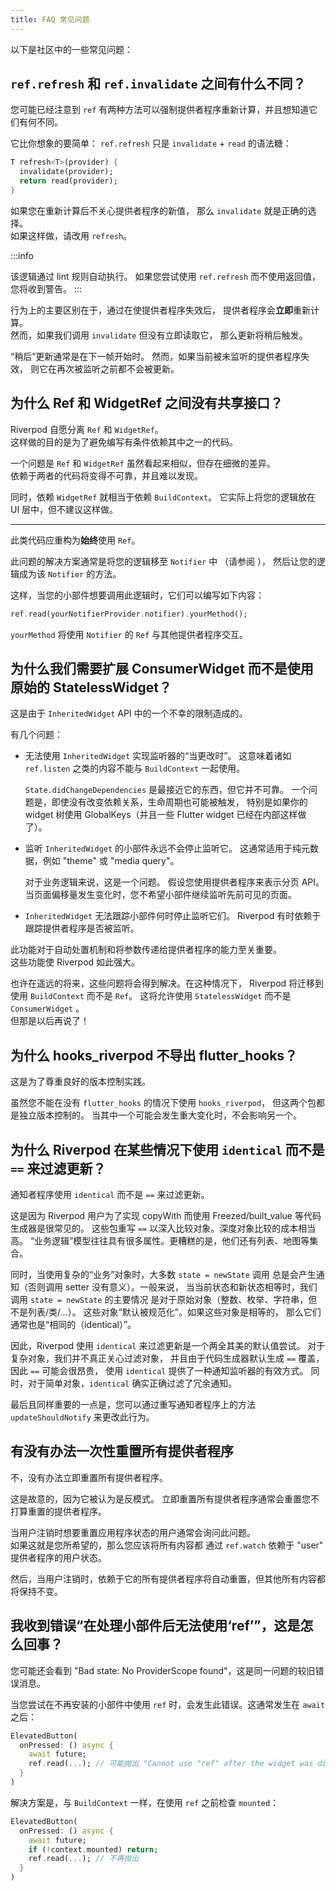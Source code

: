 ```yaml
---
title: FAQ 常见问题
---
```



<!---
Here are some commonly asked questions from the community:
-->
以下是社区中的一些常见问题：

<!---
## What is the difference between `ref.refresh` and `ref.invalidate`?
-->
## `ref.refresh` 和 `ref.invalidate` 之间有什么不同？

<!---
You may have noticed that `ref` has two methods to force a provider to recompute,
and wonder how they differ.
-->
您可能已经注意到 `ref` 有两种方法可以强制提供者程序重新计算，并且想知道它们有何不同。

<!---
It's simpler than you think: `ref.refresh` is nothing but syntax sugar for
`invalidate` + `read`:
-->
它比你想象的要简单： `ref.refresh` 只是 `invalidate` + `read` 的语法糖：

```dart
T refresh<T>(provider) {
  invalidate(provider);
  return read(provider);
}
```

<!---
If you do not care about the new value of a provider after recomputing it,
then `invalidate` is the way to go.  
If you do, use `refresh` instead.
-->
如果您在重新计算后不关心提供者程序的新值，
那么 `invalidate` 就是正确的选择。  
如果这样做，请改用 `refresh`。

:::info
<!---
This logic is automatically enforced through lint rules.  
If you tried to use `ref.refresh` without using the returned value,
you would get a warning.
-->
该逻辑通过 lint 规则自动执行。
如果您尝试使用 `ref.refresh` 而不使用返回值，您将收到警告。
:::

<!---
The main difference in behavior is by reading the provider right
after invalidating it, the provider **immediately** recomputes.  
Whereas if we call `invalidate` but don't read it right after,
then the update will trigger _later_.
-->
行为上的主要区别在于，通过在使提供者程序失效后，
提供者程序会**立即**重新计算。  
然而，如果我们调用 `invalidate` 但没有立即读取它，
那么更新将稍后触发。

<!---
That "later" update is generally at the start of the next frame.
Yet, if a provider that is currently not being listened to is invalidated, 
it will not be updated until it is listened to again.
-->
“稍后”更新通常是在下一帧开始时。
然而，如果当前被未监听的提供者程序失效，
则它在再次被监听之前都不会被更新。

<!---
## Why is there no shared interface between Ref and WidgetRef?
-->
## 为什么 Ref 和 WidgetRef 之间没有共享接口？​

<!---
Riverpod voluntarily dissociates `Ref` and `WidgetRef`.  
This is done on purpose to avoid writing code which conditionally
depends on one or the other.
-->
Riverpod 自愿分离 `Ref` 和 `WidgetRef`。  
这样做的目的是为了避免编写有条件依赖其中之一的代码。

<!---
One issue is that `Ref` and `WidgetRef`, although similar looking,
have subtle differences.
Code relying on both would be unreliable in ways that are difficult to spot.
-->
一个问题是 `Ref` 和 `WidgetRef` 虽然看起来相似，但存在细微的差异。  
依赖于两者的代码将变得不可靠，并且难以发现。

<!---
At the same time, relying on `WidgetRef` is equivalent to relying on `BuildContext`.
It is effectively putting your logic in the UI layer, which is not recommended.
-->
同时，依赖 `WidgetRef` 就相当于依赖 `BuildContext`。
它实际上将您的逻辑放在 UI 层中，但不建议这样做。

---

<!---
Such code should be refactored to **always** use `Ref`.
-->
此类代码应重构为**始终**使用 `Ref`。

<!---
The solution to this problem is typically to move your logic
into a `Notifier` (see <Link documentID="essentials/side_effects" />), 
and then have your logic be a method of that `Notifier`.
-->
此问题的解决方案通常是将您的逻辑移至 `Notifier` 中
（请参阅 <Link documentID="essentials/side_effects" />），
然后让您的逻辑成为该 `Notifier` 的方法。

<!---
This way, when your widgets want to invoke this logic, they can
write something along the lines of:
-->
这样，当您的小部件想要调用此逻辑时，它们可以编写如下内容：

```dart
ref.read(yourNotifierProvider.notifier).yourMethod();
```

<!---
`yourMethod` would use the `Notifier`'s `Ref` to interact with other providers.
-->
`yourMethod` 将使用 `Notifier` 的 `Ref` 与其他提供者程序交互。

<!---
## Why do we need to extend ConsumerWidget instead of using the raw StatelessWidget?
-->
## 为什么我们需要扩展 ConsumerWidget 而不是使用原始的 StatelessWidget？

<!---
This is due to an unfortunate limitation in the API of `InheritedWidget`.
-->
这是由于 `InheritedWidget` API 中的一个不幸的限制造成的。

<!---
There are a few problems:
-->
有几个问题：

<!---
- It is not possible to implement an "on change" listener with `InheritedWidget`.
  That means that something such as `ref.listen` cannot be used with `BuildContext`.

  `State.didChangeDependencies` is the closest thing to it, but it is not reliable.
  One issue is that the life-cycle can be triggered even if no dependency changed,
  especially if your widget tree uses GlobalKeys (and some Flutter widgets already do so internally).
-->
- 无法使用 `InheritedWidget` 实现监听器的“当更改时”。
  这意味着诸如 `ref.listen` 之类的内容不能与 `BuildContext` 一起使用。

  `State.didChangeDependencies` 是最接近它的东西，但它并不可靠。
  一个问题是，即使没有改变依赖关系，生命周期也可能被触发，
  特别是如果你的 widget 树使用 GlobalKeys（并且一些 Flutter widget 已经在内部这样做了）。
  

<!---
- Widgets listening to an `InheritedWidget` never stop listening to it.
  This is usually fine for pure metadata, such as "theme" or "media query".

  For business logic, this is a problem.
  Say you use a provider to represent a paginated API.
  When the page offset changes, you wouldn't want your widget to keep listening
  to the previously visible pages.
-->
- 监听 `InheritedWidget` 的小部件永远不会停止监听它。
  这通常适用于纯元数据，例如 "theme" 或 "media query"。

  对于业务逻辑来说，这是一个问题。
  假设您使用提供者程序来表示分页 API。
  当页面偏移量发生变化时，您不希望小部件继续监听先前可见的页面。

<!---
- `InheritedWidget` has no way to track when widgets stop listening to them.
  Riverpod sometimes relies on tracking whether or not a provider is being listened to.
-->
- `InheritedWidget` 无法跟踪小部件何时停止监听它们。
  Riverpod 有时依赖于跟踪提供者程序是否被监听。

<!---
This functionality is crucial for both the auto dispose mechanism and the ability to
pass arguments to providers.  
Those features are what make Riverpod so powerful.
-->
此功能对于自动处置机制和将参数传递给提供者程序的能力至关重要。  
这些功能使 Riverpod 如此强大。

<!---
Maybe in a distant future, those issues will be fixed. In that case,
Riverpod would migrate to using `BuildContext` instead of `Ref`.
This would enable using `StatelessWidget` instead of `ConsumerWidget`.  
But that's for another time!
-->
也许在遥远的将来，这些问题将会得到解决。在这种情况下，
Riverpod 将迁移到使用 `BuildContext` 而不是 `Ref`。
这将允许使用 `StatelessWidget` 而不是 `ConsumerWidget` 。  
但那是以后再说了！

<!---
## Why doesn't hooks_riverpod exports flutter_hooks?
-->
## 为什么 hooks_riverpod 不导出 flutter_hooks？

<!---
This is to respect good versioning practices.
-->
这是为了尊重良好的版本控制实践。

<!---
While you cannot use `hooks_riverpod` without `flutter_hooks`,
both packages are versioned independently. A breaking change could happen
in one but not the other.
-->
虽然您不能在没有 `flutter_hooks` 的情况下使用 `hooks_riverpod`，
但这两个包都是独立版本控制的。
当其中一个可能会发生重大变化时，不会影响另一个。

<!---
## Why does Riverpod uses `identical` instead of `==` to filter updates in some cases?
-->
## 为什么 Riverpod 在某些情况下使用 `identical` 而不是 `==` 来过滤更新？​

<!---
Notifiers use `identical` instead of `==` to filter updates.
-->
通知者程序使用 `identical` 而不是 `==` 来过滤更新。

<!---
This is because it is quite common for Riverpod users to also use a code-generator
such as Freezed/built_value for the sake of a copyWith implementation. Those packages
override `==` to deeply compare objects. A deep object comparison is quite costly.
"Business logic" models tend to have lots of properties. Worse, they also have collections
such as lists, maps, and so on.
-->
这是因为 Riverpod 用户为了实现 copyWith
而使用 Freezed/built_value 等代码生成器是很常见的。
这些包重写 `==` 以深入比较对象。深度对象比较的成本相当高。
“业务逻辑”模型往往具有很多属性。更糟糕的是，他们还有列表、地图等集合。

<!---
At the same time, when using complex "business" objects, most `state = newState` invocations
always result in a notification (otherwise there is no point in calling the setter). Generally, the main
case where we call `state = newState` when the current state and new states are equal is
for primitive objects (ints, enums, strings, but not lists/classes/...).
These objects are "canonicalized by default". If such objects are equal,
they generally are also "identical".
-->
同时，当使用复杂的“业务”对象时，大多数 `state = newState` 调用
总是会产生通知（否则调用 setter 没有意义）。一般来说，
当当前状态和新状态相等时，我们调用 `state = newState` 的主要情况
是对于原始对象（整数、枚举、字符串，但不是列表/类/...）。
这些对象“默认被规范化”。如果这些对象是相等的，
那么它们通常也是“相同的（identical）”。

<!---
Riverpod using `identical` to filter updates is therefore an attempt at having
a good default for both worlds. For complex objects where we don't really care
about filtering objects and where `==` may be expensive due to code-generators
generating an `==` override by default, using `identical` provides an efficient way of notifying listeners.
At the same time, for simple objects, `identical` does correctly filter redundant notifications.
-->
因此，Riverpod 使用 `identical` 来过滤更新是一个两全其美的默认值尝试。
对于复杂对象，我们并不真正关心过滤对象，
并且由于代码生成器默认生成 `==` 覆盖，因此 `==` 可能会很昂贵，
使用 `identical` 提供了一种通知监听器的有效方式。
同时，对于简单对象，`identical` 确实正确过滤了冗余通知。

<!---
Last but not least, you can change this behavior by overriding the method
`updateShouldNotify` on Notifiers.
-->
最后且同样重要的一点是，您可以通过重写通知者程序上的方法 `updateShouldNotify` 来更改此行为。

<!---
## Is there a way to reset all providers at once?
-->
## 有没有办法一次性重置所有提供者程序

<!---
No, there is no way to reset all providers at once.
-->
不，没有办法立即重置所有提供者程序。

<!---
This is on purpose, as it is considered an anti-pattern. Resetting all providers
at once will often reset providers that you did not intend to reset.
-->
这是故意的，因为它被认为是反模式。
立即重置所有提供者程序通常会重置您不打算重置的提供者程序。

<!---
This is commonly asked by users who want to reset the state of their application
when the user logs out.  
If this is what you are after, you should instead have everything dependent on the
user's state to `ref.watch` the "user" provider.
-->
当用户注销时想要重置应用程序状态的用户通常会询问此问题。  
如果这就是您所希望的，那么您应该将所有内容都
通过 `ref.watch` 依赖于 "user" 提供者程序的用户状态。

<!---
Then, when the user logs out, all providers depending on it would automatically
be reset but everything else would remain untouched.
-->
然后，当用户注销时，依赖于它的所有提供者程序将自动重置，但其他所有内容都将保持不变。

<!---
## I have the error "Cannot use "ref" after the widget was disposed", what's wrong?
-->
## 我收到错误“在处理小部件后无法使用‘ref’”，这是怎么回事？​

<!---
You might also see "Bad state: No ProviderScope found", which is an older
error message of the same issue.
-->
您可能还会看到 "Bad state: No ProviderScope found"，这是同一问题的较旧错误消息。

<!---
This error happens when you try to use `ref` in a widget that is no longer
mounted. This generally happens after an `await`:
-->
当您尝试在不再安装的小部件中使用 `ref` 时，会发生此错误。这通常发生在 `await` 之后：

```dart
ElevatedButton(
  onPressed: () async {
    await future;
    ref.read(...); // 可能抛出 "Cannot use "ref" after the widget was disposed"
  }
)
```

<!---
The solution is to, like with `BuildContext`, check `mounted` before using `ref`:
-->
解决方案是，与 `BuildContext` 一样，在使用 `ref` 之前检查 `mounted`：

```dart
ElevatedButton(
  onPressed: () async {
    await future;
    if (!context.mounted) return;
    ref.read(...); // 不再抛出
  }
)
```
